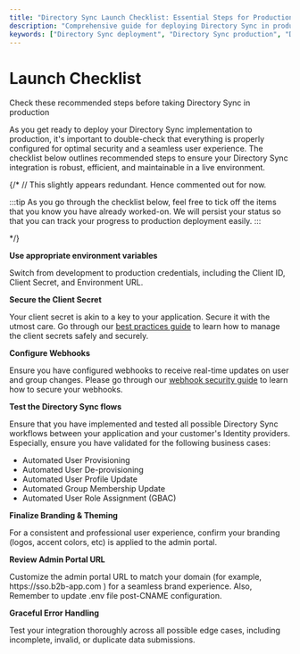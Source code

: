 ```yaml
---
title: "Directory Sync Launch Checklist: Essential Steps for Production Deployment"
description: "Comprehensive guide for deploying Directory Sync in production environments. Learn crucial steps to ensure optimal security, seamless user experience, and robust configuration for your Directory Sync implementation."
keywords: ["Directory Sync deployment", "Directory Sync production", "Directory Sync security", "Directory Sync user experience", "Environment variables configuration", "Client secret security", "Redirect URI setup", "Directory Sync branding", "Admin portal customization", "Directory Sync error handling", "B2B application security", "Identity management", "Authentication best practices", "Directory Sync implementation checklist", "Enterprise Directory Sync deployment"]
---
```

# Launch Checklist

<Subtitle>
    Check these recommended steps before taking Directory Sync in production
</Subtitle>

As you get ready to deploy your Directory Sync implementation to production, it's important to double-check that everything is properly configured for optimal security and a seamless user experience. The checklist below outlines recommended steps to ensure your Directory Sync integration is robust, efficient, and maintainable in a live environment.

{/*
// This slightly appears redundant. Hence commented out for now.

<div className="page_right_hint">
:::tip
As you go through the checklist below, feel free to tick off the items that you know you have already worked-on. We will persist your status so that you can track your progress to production deployment easily.
:::
</div>

*/}

<LabeledCheckbox id="1"> **Use appropriate environment variables** </LabeledCheckbox>

Switch from development to production credentials, including the Client ID, Client Secret, and Environment URL.

<LabeledCheckbox id="2"> **Secure the Client Secret** </LabeledCheckbox>

Your client secret is akin to a key to your application. Secure it with the utmost care. Go through our [best practices guide](/sso/guides/key-concepts/manage-client-secrets) to learn how to manage the client secrets safely and securely.

<LabeledCheckbox id="3"> **Configure Webhooks** </LabeledCheckbox>

Ensure you have configured webhooks to receive real-time updates on user and group changes. Please go through our [webhook security guide](/dir-sync/webhooks#webhook-security) to learn how to secure your webhooks.

<LabeledCheckbox id="4"> **Test the Directory Sync flows** </LabeledCheckbox>

Ensure that you have implemented and tested all possible Directory Sync workflows between your application and your customer's Identity providers. Especially, ensure you have validated for the following business cases:

- Automated User Provisioning
- Automated User De-provisioning
- Automated User Profile Update
- Automated Group Membership Update
- Automated User Role Assignment (GBAC)

<LabeledCheckbox id="5"> **Finalize Branding & Theming** </LabeledCheckbox>

For a consistent and professional user experience, confirm your branding (logos, accent colors, etc) is applied to the admin portal.

<LabeledCheckbox id="6"> **Review Admin Portal URL** </LabeledCheckbox>

Customize the admin portal URL to match your domain (for example, <SimpleCode>https:<span></span>//sso.b2b-app.com </SimpleCode>) for a seamless brand experience. Also, Remember to update <SimpleCode>.env</SimpleCode> file post-CNAME configuration.

<LabeledCheckbox id="7"> **Graceful Error Handling** </LabeledCheckbox>

Test your integration thoroughly across all possible edge cases, including incomplete, invalid, or duplicate data submissions.
